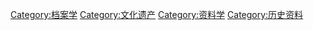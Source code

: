 {{catmore}}
{{Commons cat|Archives}}
{{Commonscat|Archives}}

[[Category:档案学|Category:档案学]]
[[Category:文化遗产|Category:文化遗产]]
[[Category:资料学|Category:资料学]]
[[Category:历史资料|Category:历史资料]]
